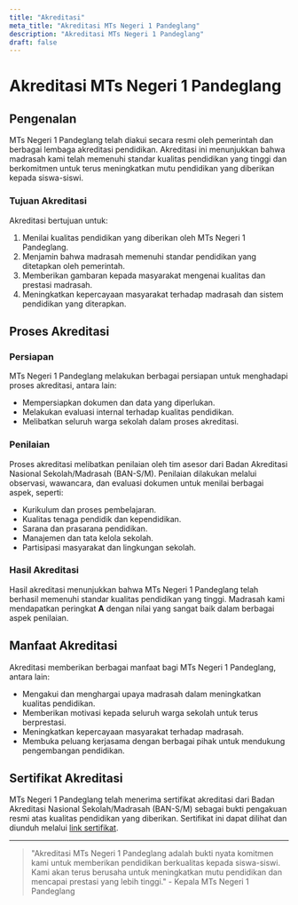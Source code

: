 ```yaml
---
title: "Akreditasi"
meta_title: "Akreditasi MTs Negeri 1 Pandeglang"
description: "Akreditasi MTs Negeri 1 Pandeglang"
draft: false
---
```


# Akreditasi MTs Negeri 1 Pandeglang

## Pengenalan

MTs Negeri 1 Pandeglang telah diakui secara resmi oleh pemerintah dan berbagai lembaga akreditasi pendidikan. Akreditasi ini menunjukkan bahwa madrasah kami telah memenuhi standar kualitas pendidikan yang tinggi dan berkomitmen untuk terus meningkatkan mutu pendidikan yang diberikan kepada siswa-siswi.

### Tujuan Akreditasi

Akreditasi bertujuan untuk:
1. Menilai kualitas pendidikan yang diberikan oleh MTs Negeri 1 Pandeglang.
2. Menjamin bahwa madrasah memenuhi standar pendidikan yang ditetapkan oleh pemerintah.
3. Memberikan gambaran kepada masyarakat mengenai kualitas dan prestasi madrasah.
4. Meningkatkan kepercayaan masyarakat terhadap madrasah dan sistem pendidikan yang diterapkan.

## Proses Akreditasi

### Persiapan

MTs Negeri 1 Pandeglang melakukan berbagai persiapan untuk menghadapi proses akreditasi, antara lain:
- Mempersiapkan dokumen dan data yang diperlukan.
- Melakukan evaluasi internal terhadap kualitas pendidikan.
- Melibatkan seluruh warga sekolah dalam proses akreditasi.

### Penilaian

Proses akreditasi melibatkan penilaian oleh tim asesor dari Badan Akreditasi Nasional Sekolah/Madrasah (BAN-S/M). Penilaian dilakukan melalui observasi, wawancara, dan evaluasi dokumen untuk menilai berbagai aspek, seperti:
- Kurikulum dan proses pembelajaran.
- Kualitas tenaga pendidik dan kependidikan.
- Sarana dan prasarana pendidikan.
- Manajemen dan tata kelola sekolah.
- Partisipasi masyarakat dan lingkungan sekolah.

### Hasil Akreditasi

Hasil akreditasi menunjukkan bahwa MTs Negeri 1 Pandeglang telah berhasil memenuhi standar kualitas pendidikan yang tinggi. Madrasah kami mendapatkan peringkat **A** dengan nilai yang sangat baik dalam berbagai aspek penilaian.

## Manfaat Akreditasi

Akreditasi memberikan berbagai manfaat bagi MTs Negeri 1 Pandeglang, antara lain:
- Mengakui dan menghargai upaya madrasah dalam meningkatkan kualitas pendidikan.
- Memberikan motivasi kepada seluruh warga sekolah untuk terus berprestasi.
- Meningkatkan kepercayaan masyarakat terhadap madrasah.
- Membuka peluang kerjasama dengan berbagai pihak untuk mendukung pengembangan pendidikan.

## Sertifikat Akreditasi

MTs Negeri 1 Pandeglang telah menerima sertifikat akreditasi dari Badan Akreditasi Nasional Sekolah/Madrasah (BAN-S/M) sebagai bukti pengakuan resmi atas kualitas pendidikan yang diberikan. Sertifikat ini dapat dilihat dan diunduh melalui [link sertifikat](/images/sertifikat-akreditasi/2023.pdf).

---

> "Akreditasi MTs Negeri 1 Pandeglang adalah bukti nyata komitmen kami untuk memberikan pendidikan berkualitas kepada siswa-siswi. Kami akan terus berusaha untuk meningkatkan mutu pendidikan dan mencapai prestasi yang lebih tinggi." - Kepala MTs Negeri 1 Pandeglang